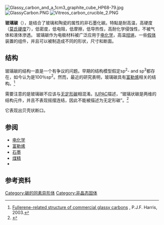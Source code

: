 [[File:Glassy_carbon_and_a_1cm3_graphite_cube_HP68-79.jpg|thumb]]
[[File:GlassyCarbon.PNG|thumb]]
[[File:Vitreos_carbon_crucible_2.PNG|thumb]]

'''玻璃碳'''（{{lang|en|'''glassy carbon'''}}），是结合了玻璃和陶瓷的属性的非石墨化碳。特點是耐高温，高硬度（[[莫氏硬度|莫氏硬度]]7），低密度，低电阻，低摩擦，低导热性，高耐化学侵蚀性，不被气体和液体滲透。 玻璃碳作为电极材料被广泛应用于[[电化学|电化学]]，高温[[坩埚|坩埚]]，一些[[假体|假体]]装置的组件，并且可以被制造成不同的形状，尺寸和断面。

==结构==

玻璃碳的结构一直是一个有争议的问题。早期的结构模型假定sp<sup>2</sup>- and sp<sup>3</sup>都存在，如今认为是100％sp<sup>2</sup>。然而，最近的研究表明，玻璃碳具有[[富勒烯|富勒烯]]相关的结构。<ref>[http://www.personal.rdg.ac.uk/~scsharip/PM_glassy.pdf Fullerene-related structure of commercial glassy carbons] {{Wayback|url=http://www.personal.rdg.ac.uk/~scsharip/PM_glassy.pdf |date=20170922002408 }}, P.J.F. Harris, 2003.</ref>

需要注意的是玻璃碳不应该与[[无定形碳|无定形碳]]相混淆。[[国际纯粹与应用化学联合会|IUPAC]]描述，“玻璃状碳是两维的结构元件，并且不表现摇摆连结，因此不能被描述为无定形碳”。<ref name="iupac">{{Cite web |url=http://goldbook.iupac.org/G02639.html |title=The entry for "Glass-like carbon" in IUPAC Goldbook. |accessdate=2014-09-25 |archive-date=2016-06-16 |archive-url=https://web.archive.org/web/20160616225204/http://goldbook.iupac.org/G02639.html |dead-url=no }}</ref>

它表现出贝壳状断口。

==参阅==
* [[电化学|电化学]]
* [[富勒烯|富勒烯]]
* [[石墨|石墨]]
* [[煤精|煤精]]
* {{le|Q-碳|Q-carbon}}

==参考资料==
{{reflist}}

{{碳的同素异形体}}

[[Category:碳的同素异形体|Category:碳的同素异形体]]
[[Category:非晶态固体|Category:非晶态固体]]